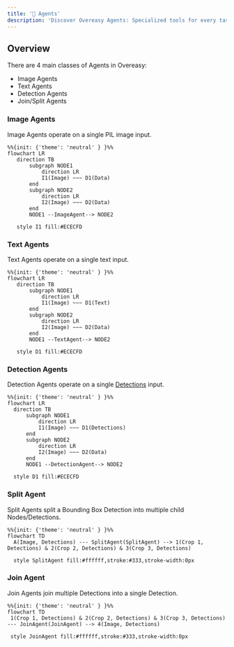 ```yaml
---
title: '🤖 Agents'
description: 'Discover Overeasy Agents: Specialized tools for every task.'
---
```


## Overview

There are 4 main classes of Agents in Overeasy: 
- Image Agents
- Text Agents
- Detection Agents
- Join/Split Agents

### **Image Agents**

Image Agents operate on a single PIL image input.
 ```mermaid
%%{init: {'theme': 'neutral' } }%%
flowchart LR
    direction TB
        subgraph NODE1
            direction LR
            I1(Image) ~~~ D1(Data)
        end
        subgraph NODE2
            direction LR
            I2(Image) ~~~ D2(Data)
        end
        NODE1 --ImageAgent--> NODE2
    
    style I1 fill:#ECECFD
```

### **Text Agents** 
Text Agents operate on a single text input.

 ```mermaid
%%{init: {'theme': 'neutral' } }%%
flowchart LR
    direction TB
        subgraph NODE1
            direction LR
            I1(Image) ~~~ D1(Text)
        end
        subgraph NODE2
            direction LR
            I2(Image) ~~~ D2(Data)
        end
        NODE1 --TextAgent--> NODE2
    
    style D1 fill:#ECECFD
```

### **Detection Agents** 
Detection Agents operate on a single [Detections](https://docs.overeasy.sh/types/about-detections) input.

  ```mermaid
%%{init: {'theme': 'neutral' } }%%
flowchart LR
    direction TB
        subgraph NODE1
            direction LR
            I1(Image) ~~~ D1(Detections)
        end
        subgraph NODE2
            direction LR
            I2(Image) ~~~ D2(Data)
        end
        NODE1 --DetectionAgent--> NODE2
    
    style D1 fill:#ECECFD
```

 ### **Split Agent** 
 Split Agents split a Bounding Box Detection into multiple child Nodes/Detections.

```mermaid
%%{init: {'theme': 'neutral' } }%%
flowchart TD
  A(Image, Detections) --- SplitAgent(SplitAgent) --> 1(Crop 1, Detections) & 2(Crop 2, Detections) & 3(Crop 3, Detections)

  style SplitAgent fill:#ffffff,stroke:#333,stroke-width:0px
```
 
 ### **Join Agent** 
 Join Agents join multiple Detections into a single Detection.

 ```mermaid
%%{init: {'theme': 'neutral' } }%%
flowchart TD
  1(Crop 1, Detections) & 2(Crop 2, Detections) & 3(Crop 3, Detections) --- JoinAgent(JoinAgent) --> 4(Image, Detections)

  style JoinAgent fill:#ffffff,stroke:#333,stroke-width:0px
```
